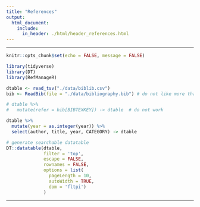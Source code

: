 ```yaml
---
title: "References"
output:
  html_document:
    include:
      in_header: ./html/header_references.html
---
```


***

```r
knitr::opts_chunk$set(echo = FALSE, message = FALSE)

library(tidyverse)
library(DT)
library(RefManageR)

dtable <- read_tsv("./data/biblib.csv")
bib <- ReadBib(file = "./data/bibliography.bib") # do not like more than 3 "," in a cyrillic row. why??!? UPD: use "and" instead of "и"

# dtable %>% 
#   mutate(refer = bib[BIBTEXKEY]) -> dtable  # do not work

dtable %>% 
  mutate(year = as.integer(year)) %>% 
  select(author, title, year, CATEGORY) -> dtable


```
```r
# generate searchable datatable
DT::datatable(dtable,
              filter = 'top', 
              escape = FALSE, 
              rownames = FALSE,
              options = list(
                pageLength = 10, 
                autoWidth = TRUE,
                dom = 'fltpi')
              )
```

***